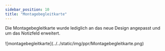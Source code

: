 ```yaml
---
sidebar_position: 10
title: "Montagebegleitkarte"
---
```


<div className="background-container">
    Die Montagebegleitkarte wurde lediglich an das neue Design angepasst und um das Notizfeld erweitert.
</div>
<br/>

<div className="background-container">
![montagebegleitkarte](../../static/img/ppr/Montagebegleitkarte.png)

</div>

